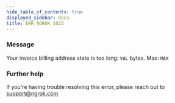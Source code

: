 ```yaml
---
hide_table_of_contents: true
displayed_sidebar: docs
title: ERR_NGROK_1025
---
```




### Message

Your invoice billing address state is too long: `VAL` bytes. Max: `MAX`

<ErrorDetails error="err_ngrok_1025" />

### Further help

If you're having trouble resolving this error, please reach out to [support@ngrok.com](mailto:support@ngrok.com?subject=Help%20with%20ERR_NGROK_1025)
